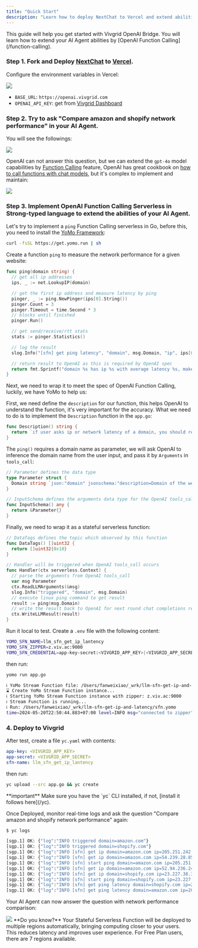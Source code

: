 ```yaml
---
title: "Quick Start"
description: "Learn how to deploy NextChat to Vercel and extend abilities with Function Calling by Vivgrid AI Bridge"
---
```


<Tip>
  This guide will help you get started with Vivgrid OpenAI Bridge. You will
  learn how to extend your AI Agent abilities by [OpenAI Function
  Calling](/function-calling).
</Tip>

### Step 1. Fork and Deploy [NextChat](https://github.com/ChatGPTNextWeb/ChatGPT-Next-Web) to [Vercel](https://vercel.com/).

Configure the environment variables in Vercel:

<Frame>
  <img
    src="/images/quick-start-vercel-nextchat.jpg"
    style={{ borderRadius: "0.5rem" }}
  />
</Frame>

- `BASE_URL`: `https://openai.vivgrid.com`
- `OPENAI_API_KEY`: get from [Vivgrid Dashboard](https://dashboard.vivgrid.com)

### Step 2. Try to ask "Compare amazon and shopify network performance" in your AI Agent.

You will see the followings:

<Frame>
  <img
    src="/images/quick-start-nextchat-1.jpg"
    style={{ borderRadius: "0.5rem" }}
  />
</Frame>

OpenAI can not answer this question, but we can extend the `gpt-4o` model capabilities by [Function Calling](https://platform.openai.com/docs/guides/function-calling) feature, OpenAI has great cookbook on [how to call functions with chat models](https://cookbook.openai.com/examples/how_to_call_functions_with_chat_models), but it's complex to implement and maintain:

<Frame>
  <img
    src="/images/quick-start-nextchat-2.jpg"
    style={{ borderRadius: "0.5rem" }}
  />
</Frame>

### Step 3. Implement OpenAI Function Calling Serverless in Strong-typed language to extend the abilities of your AI Agent.

Let's try to implement a `ping` Function Calling serverless in Go, before this, you need to install the [YoMo Framework](https://yomo.run):

```bash
curl -fsSL https://get.yomo.run | sh
```

Create a function `ping` to measure the network performance for a given website:

```go app.go
func ping(domain string) {
  // get all ip addresses
  ips, _ := net.LookupIP(domain)

  // get the first ip address and measure latency by ping
  pinger, _ := ping.NewPinger(ips[0].String())
  pinger.Count = 3
  pinger.Timeout = time.Second * 3
  // blocks until finished
  pinger.Run()

  // get send/receive/rtt stats
  stats := pinger.Statistics()

  // log the result
  slog.Info("[sfn] get ping latency", "domain", msg.Domain, "ip", ips[0], "latency", stats.AvgRtt, "PacketLoss", fmt.Sprintf("%f%%", stats.PacketLoss))

  // return result to OpenAI as this is required by OpenAI spec
  return fmt.Sprintf("domain %s has ip %s with average latency %s, make sure answer with the IP address and Latency", msg.Domain, ips[0], stats.AvgRtt)
}
```

Next, we need to wrap it to meet the spec of OpenAI Function Calling, luckily, we have YoMo to help us:

First, we need define the `description` for our function, this helps OpenAI to understand the function, it's very important for the accuracy. What we need to do is to implement the `Description` function in the `app.go`:

```go app.go
func Description() string {
  return `if user asks ip or network latency of a domain, you should return the result of the giving domain. try your best to dissect user expressions to infer the right domain names`
}
```

The `ping()` requires a domain name as parameter, we will ask OpenAI to inference the domain name from the user input, and pass it by `Arguments` in `tools_call`:

```go app.go
// Parameter defines the data type
type Parameter struct {
  Domain string `json:"domain" jsonschema:"description=Domain of the website, e.g. example.com"`
}

// InputSchema defines the arguments data type for the OpenAI tools_call
func InputSchema() any {
  return &Parameter{}
}
```

Finally, we need to wrap it as a stateful serverless function:

```go app.go
// DataTags defines the topic which observed by this function
func DataTags() []uint32 {
  return []uint32{0x10}
}

// Handler will be triggered when OpenAI tools_call occurs
func Handler(ctx serverless.Context) {
  // parse the arguments from OpenAI tools_call
  var msg Parameter
  ctx.ReadLLMArguments(&msg)
  slog.Info("triggered", "domain", msg.Domain)
  // execute linux ping command to get result
  result := ping(msg.Domain)
  // write the result back to OpenAI for next round chat completions request
  ctx.WriteLLMResult(result)
}
```

Run it local to test. Create a `.env` file with the following content:

```bash .env
YOMO_SFN_NAME=llm_sfn_get_ip_lantency
YOMO_SFN_ZIPPER=z.viv.ac:9000
YOMO_SFN_CREDENTIAL=app-key-secret:<VIVGRID_APP_KEY>|<VIVGRID_APP_SECRET>
```

then run:

```bash
yomo run app.go

ℹ️ YoMo Stream Function file: /Users/fanweixiao/_wrk/llm-sfn-get-ip-and-latency/sfn.yomo
⌛ Create YoMo Stream Function instance...
ℹ️ Starting YoMo Stream Function instance with zipper: z.viv.ac:9000
ℹ️ Stream Function is running...
ℹ️ Run: /Users/fanweixiao/_wrk/llm-sfn-get-ip-and-latency/sfn.yomo
time=2024-05-20T22:50:44.883+07:00 level=INFO msg="connected to zipper" component=StreamFunction sfn_id=<YOUR_APP_ID> sfn_name=llm_sfn_get_ip_lantency zipper_addr=z.viv.ac:9000
```

### 4. Deploy to Vivgrid

After test, create a file `yc.yaml` with contents:

```yaml yc.yaml
app-key: <VIVGRID_APP_KEY>
app-secret: <VIVGRID_APP_SECRET>
sfn-name: llm_sfn_get_ip_lantency
```

then run:

```bash
yc upload --src app.go && yc create
```

<Tip>
  **important** Make sure you have the `yc` CLI installed, if not, [install it
  follows here](/yc).
</Tip>

Once Deployed, monitor real-time logs and ask the question "Compare amazon and shopify network performance" again:

```bash
$ yc logs

[sgp.1] OK: {"log":"INFO triggered domain=amazon.com"}
[sgp.1] OK: {"log":"INFO triggered domain=shopify.com"}
[sgp.1] OK: {"log":"INFO [sfn] get ip domain=amazon.com ip=205.251.242.103"}
[sgp.1] OK: {"log":"INFO [sfn] get ip domain=amazon.com ip=54.239.28.85"}
[sgp.1] OK: {"log":"INFO [sfn] start ping domain=amazon.com ip=205.251.242.103"}
[sgp.1] OK: {"log":"INFO [sfn] get ip domain=amazon.com ip=52.94.236.248"}
[sgp.1] OK: {"log":"INFO [sfn] get ip domain=shopify.com ip=23.227.38.33"}
[sgp.1] OK: {"log":"INFO [sfn] start ping domain=shopify.com ip=23.227.38.33"}
[sgp.1] OK: {"log":"INFO [sfn] get ping latency domain=shopify.com ip=23.227.38.33 latency=2.182382ms PacketLoss=0.000000%"}
[sgp.1] OK: {"log":"INFO [sfn] get ping latency domain=amazon.com ip=205.251.242.103 latency=232.835894ms PacketLoss=0.000000%"}
```

Your AI Agent can now answer the question with network performance comparison:

<Frame>
  <img
    src="/images/quick-start-nextchat-3.jpg"
    style={{ borderRadius: "0.5rem" }}
  />
</Frame>

<Tip>
  **Do you know?** Your Stateful Serverless Function will be deployed to
  multiple regions automatically, bringing computing closer to your users.
  This reduces latency and improves user experience. For Free Plan
  users, there are 7 regions available.
</Tip>
